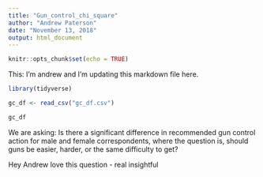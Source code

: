```yaml
---
title: "Gun_control_chi_square"
author: "Andrew Paterson"
date: "November 13, 2018"
output: html_document
---
```


```r
knitr::opts_chunk$set(echo = TRUE)
```

This: I'm andrew and I'm updating this markdown file here.

```r

library(tidyverse)

gc_df <- read_csv("gc_df.csv")

gc_df

```

We are asking: Is there a significant difference in recommended gun control action for male and female correspondents, where the question is, should guns be easier, harder, or the same difficulty to get?

Hey Andrew love this question - real insightful 